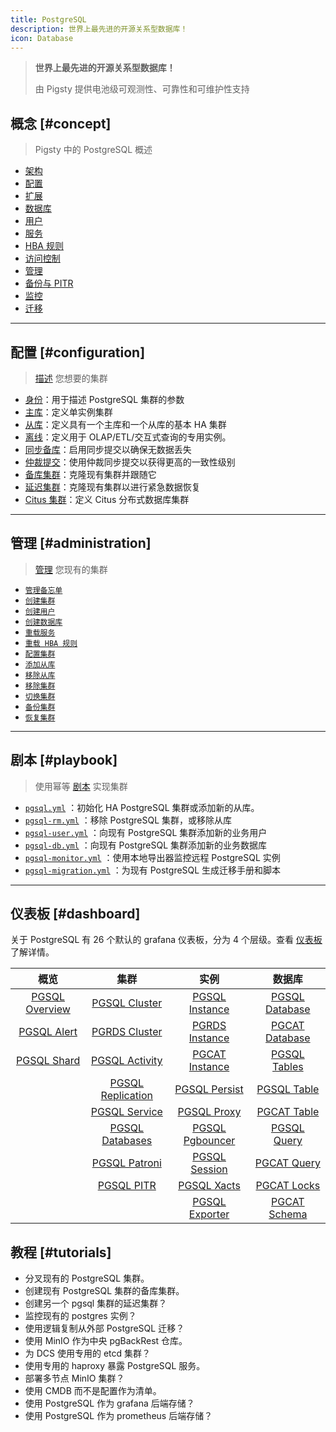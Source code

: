```yaml
---
title: PostgreSQL
description: 世界上最先进的开源关系型数据库！
icon: Database
---
```



> **世界上最先进的开源关系型数据库！**
>
> 由 Pigsty 提供电池级可观测性、可靠性和可维护性支持

## 概念 [#concept]

> Pigsty 中的 PostgreSQL 概述

- [架构](/zh/pgsql/arch/)
- [配置](/zh/pgsql/config/)
- [扩展](/zh/pgsql/extension/)
- [数据库](/zh/pgsql/db/)
- [用户](/zh/pgsql/user/)
- [服务](/zh/pgsql/service/)
- [HBA 规则](/zh/pgsql/hba/)
- [访问控制](/zh/pgsql/acl)
- [管理](/zh/pgsql/admin/)
- [备份与 PITR](/zh/pgsql/backup/)
- [监控](/zh/pgsql/monitor/)
- [迁移](/zh/pgsql/migration/)

------

## 配置 [#configuration]

> [描述](/zh/pgsql/config/) 您想要的集群

- [身份](/zh/pgsql/config/#identity-parameters)：用于描述 PostgreSQL 集群的参数
- [主库](/zh/pgsql/config/#primary)：定义单实例集群
- [从库](/zh/pgsql/config/#replica)：定义具有一个主库和一个从库的基本 HA 集群
- [离线](/zh/pgsql/config/#offline)：定义用于 OLAP/ETL/交互式查询的专用实例。
- [同步备库](/zh/pgsql/config/#sync-standby)：启用同步提交以确保无数据丢失
- [仲裁提交](/zh/pgsql/config/#quorum-commit)：使用仲裁同步提交以获得更高的一致性级别
- [备库集群](/zh/pgsql/config/#standby-cluster)：克隆现有集群并跟随它
- [延迟集群](/zh/pgsql/config/#delayed-cluster)：克隆现有集群以进行紧急数据恢复
- [Citus 集群](/zh/pgsql/config/#citus-cluster)：定义 Citus 分布式数据库集群

------

## 管理 [#administration]

> [管理](/zh/pgsql/admin/) 您现有的集群

- [`管理备忘单`](/zh/pgsql/admin#cheatsheet)
- [`创建集群`](/zh/pgsql/admin#create-cluster)
- [`创建用户`](/zh/pgsql/admin#create-user)
- [`创建数据库`](/zh/pgsql/admin#create-database)
- [`重载服务`](/zh/pgsql/admin#reload-service)
- [`重载 HBA 规则`](/zh/pgsql/admin#reload-hbarule)
- [`配置集群`](/zh/pgsql/admin#config-cluster)
- [`添加从库`](/zh/pgsql/admin#append-replica)
- [`移除从库`](/zh/pgsql/admin#remove-replica)
- [`移除集群`](/zh/pgsql/admin#remove-cluster)
- [`切换集群`](/zh/pgsql/admin#switchover)
- [`备份集群`](/zh/pgsql/admin#backup-cluster)
- [`恢复集群`](/zh/pgsql/admin#restore-cluster)

------

## 剧本 [#playbook]

> 使用幂等 [剧本](/zh/pgsql/playbook/) 实现集群

- [`pgsql.yml`](/zh/pgsql/playbook/#pgsqlyml) ：初始化 HA PostgreSQL 集群或添加新的从库。
- [`pgsql-rm.yml`](/zh/pgsql/playbook/#pgsql-rmyml) ：移除 PostgreSQL 集群，或移除从库
- [`pgsql-user.yml`](/zh/pgsql/playbook/#pgsql-useryml) ：向现有 PostgreSQL 集群添加新的业务用户
- [`pgsql-db.yml`](/zh/pgsql/playbook/#pgsql-dbyml) ：向现有 PostgreSQL 集群添加新的业务数据库
- [`pgsql-monitor.yml`](/zh/pgsql/playbook/#pgsql-monitoryml) ：使用本地导出器监控远程 PostgreSQL 实例
- [`pgsql-migration.yml`](/zh/pgsql/playbook/#pgsql-migrationyml) ：为现有 PostgreSQL 生成迁移手册和脚本


------

## 仪表板 [#dashboard]

关于 PostgreSQL 有 26 个默认的 grafana 仪表板，分为 4 个层级。查看 [仪表板](/zh/pgsql/dashboard/) 了解详情。

|                         概览                          |                             集群                             |                          实例                           |                         数据库                          |
|:---------------------------------------------------------:|:---------------------------------------------------------------:|:-----------------------------------------------------------:|:---------------------------------------------------------:|
| [PGSQL Overview](https://g.pgsty.com/d/pgsql-overview) |     [PGSQL Cluster](https://g.pgsty.com/d/pgsql-cluster)     |  [PGSQL Instance](https://g.pgsty.com/d/pgsql-instance)  | [PGSQL Database](https://g.pgsty.com/d/pgsql-database) |
|    [PGSQL Alert](https://g.pgsty.com/d/pgsql-alert)    |     [PGRDS Cluster](https://g.pgsty.com/d/pgrds-cluster)     |  [PGRDS Instance](https://g.pgsty.com/d/pgrds-instance)  | [PGCAT Database](https://g.pgsty.com/d/pgcat-database) |
|    [PGSQL Shard](https://g.pgsty.com/d/pgsql-shard)    |    [PGSQL Activity](https://g.pgsty.com/d/pgsql-activity)    |  [PGCAT Instance](https://g.pgsty.com/d/pgcat-instance)  |   [PGSQL Tables](https://g.pgsty.com/d/pgsql-tables)   |
|                                                           | [PGSQL Replication](https://g.pgsty.com/d/pgsql-replication) |   [PGSQL Persist](https://g.pgsty.com/d/pgsql-persist)   |    [PGSQL Table](https://g.pgsty.com/d/pgsql-table)    |
|                                                           |     [PGSQL Service](https://g.pgsty.com/d/pgsql-service)     |     [PGSQL Proxy](https://g.pgsty.com/d/pgsql-proxy)     |    [PGCAT Table](https://g.pgsty.com/d/pgcat-table)    |
|                                                           |   [PGSQL Databases](https://g.pgsty.com/d/pgsql-databases)   | [PGSQL Pgbouncer](https://g.pgsty.com/d/pgsql-pgbouncer) |    [PGSQL Query](https://g.pgsty.com/d/pgsql-query)    |
|                                                           |     [PGSQL Patroni](https://g.pgsty.com/d/pgsql-patroni)     |   [PGSQL Session](https://g.pgsty.com/d/pgsql-session)   |    [PGCAT Query](https://g.pgsty.com/d/pgcat-query)    |
|                                                           |        [PGSQL PITR](https://g.pgsty.com/d/pgsql-pitr)        |     [PGSQL Xacts](https://g.pgsty.com/d/pgsql-xacts)     |    [PGCAT Locks](https://g.pgsty.com/d/pgcat-locks)    |
|                                                           |                                                                 |  [PGSQL Exporter](https://g.pgsty.com/d/pgsql-exporter)  |   [PGCAT Schema](https://g.pgsty.com/d/pgcat-schema)   |

## 教程 [#tutorials]

- 分叉现有的 PostgreSQL 集群。
- 创建现有 PostgreSQL 集群的备库集群。
- 创建另一个 pgsql 集群的延迟集群？
- 监控现有的 postgres 实例？
- 使用逻辑复制从外部 PostgreSQL 迁移？
- 使用 MinIO 作为中央 pgBackRest 仓库。
- 为 DCS 使用专用的 etcd 集群？
- 使用专用的 haproxy 暴露 PostgreSQL 服务。
- 部署多节点 MinIO 集群？
- 使用 CMDB 而不是配置作为清单。
- 使用 PostgreSQL 作为 grafana 后端存储？
- 使用 PostgreSQL 作为 prometheus 后端存储？